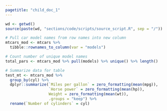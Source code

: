 ```yaml
---
pagetitle: "child_doc_1"
---
```


```r
wd <- getwd()
source(paste(wd, "sections/code/scripts/source_script.R", sep = "/"))
```

```r
# Pull car model names from row names into new column
mtcars_mod <- mtcars %>% 
  tibble::rownames_to_column(var = "models")

# Count number of unique model names
total_pars <- mtcars_mod %>% pull(models) %>% unique() %>% length()
```

```r
# Summarize data for table
test_mt <- mtcars_mod %>%
  group_by(cyl) %>%
  dplyr::summarize(`Miles per gallon` = zero_formatting(mean(mpg)), 
                   `Horse power` = zero_formatting(mean(hp)), 
                   Weight = zero_formatting(mean(wt)), 
                   .groups = "keep") %>%
  rename(`Number of cylinders` = cyl)
```